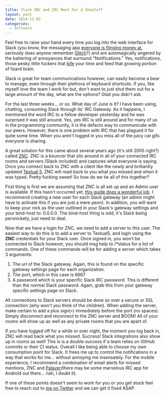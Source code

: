 ```yaml
---
title: Slack ZNC and IRC Meet For A Shootoff
layout: post
date: 2014-11-02
categories:
  - Software
---
```


Feel free to raise your hand every time you log into the web interface for Slack (you know, the messaging app [everyone is flinging money at][1], seriously does anyone remember [Glitch][2]?) and are automagically angered by the battering of annoyances that surround "Notifications." Yes, notifications, those pesky little fuckers that [kife][3] your time and feed that growing portion of lizard brain.

Slack is great for team communications however, can easily become a bear to manage, even through their plethora of keyboard shortcuts. If you, like myself love the team I work for but, don't want to just shut them out for a large amount of the day, what are the options? Glad you didn't ask.

For the last three weeks... or so. What day of June is it? I have been using, chatting, consuming Slack through its' IRC Gateway. As it happens, I mentioned the word IRC to a fellow developer yesterday and he was surprised it was still around. Yes, yes IRC is still around and for many of us in the programming community, it is the defacto way to communicate with our peers. However, there is one problem with IRC that has plagued it for quite some time. When you aren't logged in you miss all of the juicy cat gifs everyone is sharing.

A great solution for this came about several years ago (it's still 2005 right?) called [ZNC][4]. ZNC is a bouncer that sits around in all of your connected IRC rooms and servers (Slack included) and captures what everyone is saying. Once you connect back to ZNC with a client like the newly and brilliantly updated [Textual 5][5], ZNC will read back to you what you missed and when it was typed. Pretty fucking sweet! So how do we tie all of this together?

First thing is first we are assuming that ZNC is all set up and an Admin user is available. If this hasn't occurred yet, [this guide does a wonderful job][6]. I recommend creating a new user for each Slack gateway (an admin might have to activate this if you are just a mere peon). In addition, you will want to keep your nick as the user outlined in your Slack's gateway settings and your bind-host to: 0.0.0.0. The bind-host thing is odd, it's Slack being persnickety, just need to deal.

Now that we have a login for ZNC, we need to add a server to this user. The easiest way to do this is to add a server to Textual5, and login using the **ZNC** credentials for your Slack user. Once signed in, you won't be connected to Slack however, you should msg help to /*status for a list of commands. One of these commands will be for adding a server which takes 3 arguments:

1. The url of the Slack gateway. Again, this is found on the specific gateway settings page for each organization.
2. The port, which in this case is 6667
3. A password which is your specific Slack IRC password. This is different than the normal Slack password. Again, grab this from your gateway specific settings page on Slack.

All connections to Slack servers should be done so over a secure or SSL connection (why won't you think of the children). When adding the server, make certain to add a plus sign(`+`) immediately before the port (no spaces). Simply disconnect and reconnect to the ZNC server and BOOM! All of your rooms will show up as well as any private rooms that you are apart of.

If you have logged off for a while or over night, the moment you log back in, ZNC will read back what you missed. Success! Slack integrations also show up in rooms as well! This is is a double success if a team relies on GitHub commits or their CI status. Overall I like being able to choose my own consumption point for Slack. It frees me up to control the notifications in a way that works for me... without annoying me insensately. For the mobile experience, I recommend a combination of email alerts for missed mentions, ZNC and [Palaver][8](there may be some marvelous IRC app for Android out there... nah, I doubt it).

If one of these points doesn't seem to work for you or you get stuck feel free to reach out to [me on Twitter][7] and we can get it fixed ASAP.

[1]: http://www.businessinsider.com/slack-raises-120-million-2014-10
[2]: http://www.glitchthegame.com/
[3]: http://onlineslangdictionary.com/meaning-definition-of/kife
[4]: http://wiki.znc.in/ZNC
[5]: http://www.codeux.com/textual/
[6]: https://www.digitalocean.com/community/tutorials/how-to-install-znc-an-irc-bouncer-on-an-ubuntu-vps
[7]: http://www.twitter.com/braidn
[8]: http://palaverapp.com/
